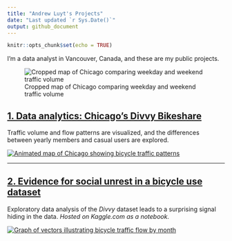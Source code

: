 ```yaml
---
title: "Andrew Luyt's Projects"
date: "Last updated `r Sys.Date()`"
output: github_document
---
```


```r
knitr::opts_chunk$set(echo = TRUE)
```

I'm a data analyst in Vancouver, Canada, and these are my public projects. 

![Cropped map of Chicago comparing weekday and weekend traffic volume](./img/chicago-crop-banner.png)

## [1. Data analytics: Chicago's Divvy Bikeshare](https://andrewluyt.github.io/divvy-bikeshare/)
Traffic volume and flow patterns are visualized, and the differences between yearly members and casual users are explored.

[![Animated map of Chicago showing bicycle traffic patterns](https://andrewluyt.github.io/divvy-bikeshare/analysis-report_files/figure-gfm/all%20traffic%20flow%20mapped%20fine%20detail%20zoomed-1.gif)](https://andrewluyt.github.io/divvy-bikeshare/)

----

## [2. Evidence for social unrest in a bicycle use dataset](https://www.kaggle.com/andyinverted/evidence-for-social-unrest-in-bicycle-usage-data)
Exploratory data analysis of the *Divvy* dataset leads to a surprising signal hiding in the data. *Hosted on Kaggle.com as a notebook.*

[![Graph of vectors illustrating bicycle traffic flow by month](./img/unrest.png)](https://www.kaggle.com/andyinverted/evidence-for-social-unrest-in-bicycle-usage-data)

